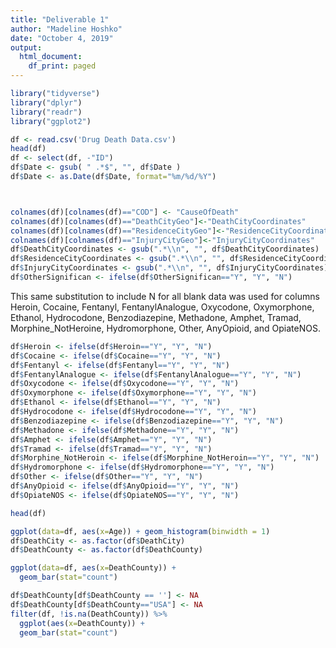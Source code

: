 ```yaml
---
title: "Deliverable 1"
author: "Madeline Hoshko"
date: "October 4, 2019"
output:
  html_document:
    df_print: paged
---
```



```r
library("tidyverse")
library("dplyr")
library("readr")
library("ggplot2")
```

```r
df <- read.csv('Drug Death Data.csv')
head(df)
df <- select(df, -"ID")
df$Date <- gsub( " .*$", "", df$Date )
df$Date <- as.Date(df$Date, format="%m/%d/%Y")



colnames(df)[colnames(df)=="COD"] <- "CauseOfDeath"
colnames(df)[colnames(df)=="DeathCityGeo"]<-"DeathCityCoordinates"
colnames(df)[colnames(df)=="ResidenceCityGeo"]<-"ResidenceCityCoordinates"
colnames(df)[colnames(df)=="InjuryCityGeo"]<-"InjuryCityCoordinates"
df$DeathCityCoordinates <- gsub(".*\\n", "", df$DeathCityCoordinates)
df$ResidenceCityCoordinates <- gsub(".*\\n", "", df$ResidenceCityCoordinates)
df$InjuryCityCoordinates <- gsub(".*\\n", "", df$InjuryCityCoordinates)
df$OtherSignifican <- ifelse(df$OtherSignifican=="Y", "Y", "N")

```
This same substitution to include N for all blank data was used for columns Heroin, Cocaine, Fentanyl, FentanylAnalogue, Oxycodone, Oxymorphone, Ethanol, Hydrocodone, Benzodiazepine, Methadone, Amphet, Tramad, Morphine_NotHeroine, Hydromorphone, Other, AnyOpioid, and OpiateNOS.

```r
df$Heroin <- ifelse(df$Heroin=="Y", "Y", "N")
df$Cocaine <- ifelse(df$Cocaine=="Y", "Y", "N")
df$Fentanyl <- ifelse(df$Fentanyl=="Y", "Y", "N")
df$FentanylAnalogue <- ifelse(df$FentanylAnalogue=="Y", "Y", "N")
df$Oxycodone <- ifelse(df$Oxycodone=="Y", "Y", "N")
df$Oxymorphone <- ifelse(df$Oxymorphone=="Y", "Y", "N")
df$Ethanol <- ifelse(df$Ethanol=="Y", "Y", "N")
df$Hydrocodone <- ifelse(df$Hydrocodone=="Y", "Y", "N")
df$Benzodiazepine <- ifelse(df$Benzodiazepine=="Y", "Y", "N")
df$Methadone <- ifelse(df$Methadone=="Y", "Y", "N")
df$Amphet <- ifelse(df$Amphet=="Y", "Y", "N")
df$Tramad <- ifelse(df$Tramad=="Y", "Y", "N")
df$Morphine_NotHeroin <- ifelse(df$Morphine_NotHeroin=="Y", "Y", "N")
df$Hydromorphone <- ifelse(df$Hydromorphone=="Y", "Y", "N")
df$Other <- ifelse(df$Other=="Y", "Y", "N")
df$AnyOpioid <- ifelse(df$AnyOpioid=="Y", "Y", "N")
df$OpiateNOS <- ifelse(df$OpiateNOS=="Y", "Y", "N")
```


```r
head(df)

ggplot(data=df, aes(x=Age)) + geom_histogram(binwidth = 1)
df$DeathCity <- as.factor(df$DeathCity)
df$DeathCounty <- as.factor(df$DeathCounty)

ggplot(data=df, aes(x=DeathCounty)) +
  geom_bar(stat="count")

df$DeathCounty[df$DeathCounty == ''] <- NA
df$DeathCounty[df$DeathCounty=="USA"] <- NA
filter(df, !is.na(DeathCounty)) %>% 
  ggplot(aes(x=DeathCounty)) +
  geom_bar(stat="count")
```

